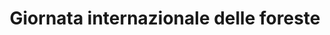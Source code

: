 ---
title: "Giornata internazionale delle foreste"
description: "Promossa dall'ONU, celebra il ruolo fondamentale delle foreste per la vita sul pianeta e incoraggia pratiche di gestione sostenibile.
Nel territorio dei Monti Lepini, boschi come la Selva di Paliano o quelli di Carpineto Romano sono esempi di patrimonio naturale da preservare. La giornata può includere escursioni guidate, attività scolastiche e campagne di riforestazione.
"
---